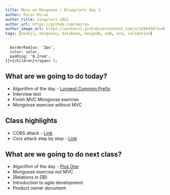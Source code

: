 ```yaml
---
title: More on Mongoose / Blueprints day 3
author: Oscar Miras
author_title: Singulars 2021
author_url: https://github.com/omiras
author_image_url: https://avatars1.githubusercontent.com/u/3286458?s=460&v=4
tags: [nodejs, mongoose, database, mongodb, odm, orm, validation]
---
```


      borderRadius: '2px',
      color: color,
      padding: '0.2rem',
    }}>{children}</span> );

## __<Highlight color="#ff8000">What are we going to do today?</Highlight>__

* Algorithm of the day - [Longest Common Prefix](https://leetcode.com/explore/interview/card/top-interview-questions-easy/127/strings/887/)
* Interview test
* Finish MVC Mongoose exercise
* Mongoose exercise without MVC

## __<Highlight color="#ff8000">Class highlights</Highlight>__ 

* CORS attack - [Link](https://dev.to/maleta/cors-xss-and-csrf-with-examples-in-10-minutes-35k3)
* Cors attack step by step - [Link](https://www.youtube.com/watch?v=oEFPFc36weY&t=333s)

## __<Highlight color="#ff8000">What are we going to do next class?</Highlight>__

* Algorithm of the day - [Plus One](https://leetcode.com/explore/interview/card/top-interview-questions-easy/92/array/559/)
* Mongoose exercise not MVC
* (Relations in DB)
* Introduction to agile development
* Product owner document

